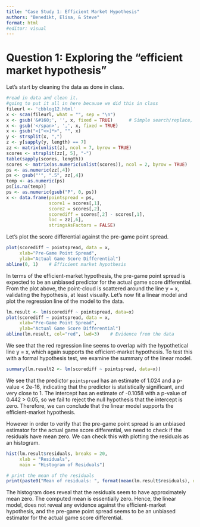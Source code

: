 ```yaml
---
title: "Case Study 1: Efficient Market Hypothesis"
authors: "Benedikt, Elisa, & Steve"
format: html
#editor: visual
---
```


# Question 1: Exploring the "efficient market hypothesis"

Let's start by cleaning the data as done in class.

```r
#read in data and clean it.
#going to put it all in here because we did this in class
fileurl <- 'cbblog12.html'
x <- scan(fileurl, what = "", sep = "\n")
x <- gsub('&#160;', '', x, fixed = TRUE)      # Simple search/replace, no magic
x <- gsub('</span>', ',', x, fixed = TRUE)
x <- gsub("<[^<>]*>", "", x) 
y <- strsplit(x, ",")
z <- y[sapply(y, length) == 7]
zz <- matrix(unlist(z), ncol = 7, byrow = TRUE)
scores <- strsplit(zz[, 5], "-")
table(sapply(scores, length))
scores <- matrix(as.numeric(unlist(scores)), ncol = 2, byrow = TRUE)
ps <- as.numeric(zz[,4])   
ps <- gsub("'", ".5", zz[,4])
temp <- as.numeric(ps)
ps[is.na(temp)] 
ps <- as.numeric(gsub("P", 0, ps))
x <- data.frame(pointspread = ps,
                score1 = scores[,1],
                score2 = scores[,2],
                scorediff = scores[,2] - scores[,1],
                loc = zz[,6],
                stringsAsFactors = FALSE)
```

Let's plot the score differential against the pre-game point spread.

```r
plot(scorediff ~ pointspread, data = x,
     xlab="Pre-Game Point Spread",
     ylab="Actual Game Score Differential")
abline(0, 1)    # Efficient market hypothesis
```

In terms of the efficient-market hypothesis, the pre-game point spread is expected to be an unbiased predictor for the actual game score differential. From the plot above, the point-cloud is scattered around the line y = x, validating the hypothesis, at least visually. Let's now fit a linear model and plot the regression line of the model to the data.

```r
lm.result <- lm(scorediff ~ pointspread, data=x)
plot(scorediff ~ pointspread, data = x,
     xlab="Pre-Game Point Spread",
     ylab="Actual Game Score Differential")
abline(lm.result, col="red", lwd=3)    # Evidence from the data
```

We see that the red regression line seems to overlap with the hypothetical line y = x, which again supports the efficient-market hypothesis. To test this with a formal hypothesis test, we examine the summary of the linear model.

```r
summary(lm.result2 <- lm(scorediff ~ pointspread, data=x))
```

We see that the predictor `pointspread` has an estimate of 1.024 and a p-value \< 2e-16, indicating that the predictor is statistically significant, and very close to 1. The intercept has an estimate of -0.1058 with a p-value of 0.442 \> 0.05, so we fail to reject the null hypothesis that the intercept is zero. Therefore, we can conclude that the linear model supports the efficient-market hypothesis.

However in order to verify that the pre-game point spread is an unbiased estimator for the actual game score differential, we need to check if the residuals have mean zero. We can check this with plotting the residuals as an histogram.

```r
hist(lm.result$residuals, breaks = 20,
     xlab = "Residuals",
     main = "Histogram of Residuals")

# print the mean of the residuals
print(paste0("Mean of residuals: ", format(mean(lm.result$residuals), digits = 4, scientific = TRUE)))
```

The histogram does reveal that the residuals seem to have approximately mean zero. The computed mean is essentially zero. Hence, the linear model, does not reveal any evidence against the efficient-market hypothesis, and the pre-game point spread seems to be an unbiased estimator for the actual game score differential.